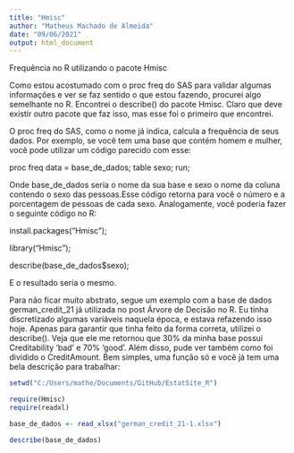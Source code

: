 ```yaml
---
title: "Hmisc"
author: "Matheus Machado de Almeida"
date: "09/06/2021"
output: html_document
---
```


Frequência no R utilizando o pacote Hmisc

Como estou acostumado com o proc freq do SAS para validar algumas informações e ver se faz sentido o que estou fazendo, procurei algo semelhante no R. Encontrei o describe() do pacote Hmisc. Claro que deve existir outro pacote que faz isso, mas esse foi o primeiro que encontrei.

O proc freq do SAS, como o nome já indica, calcula a frequência de seus dados. Por exemplo, se você tem uma base que contém homem e mulher, você pode utilizar um código parecido com esse:

proc freq data = base_de_dados; table sexo; run;

Onde base_de_dados seria o nome da sua base e sexo o nome da coluna contendo o sexo das pessoas.Esse código retorna para você o número e a porcentagem de pessoas de cada sexo. Analogamente, você poderia fazer o seguinte código no R:

install.packages("Hmisc");

library("Hmisc");

describe(base_de_dados$sexo);

E o resultado seria o mesmo.

Para não ficar muito abstrato, segue um exemplo com a base de dados german_credit_21 já utilizada no post Árvore de Decisão no R. Eu tinha discretizado algumas variáveis naquela época, e estava refazendo isso hoje. Apenas para garantir que tinha feito da forma correta, utilizei o describe(). Veja que ele me retornou que 30% da minha base possui Creditability ‘bad’ e 70% ‘good’. Além disso, pude ver também como foi dividido o CreditAmount. Bem simples, uma função só e você já tem uma bela descrição para trabalhar:

```r
setwd("C:/Users/mathe/Documents/GitHub/EstatSite_R")

require(Hmisc)
require(readxl)

base_de_dados <- read_xlsx("german_credit_21-1.xlsx")
```

```r
describe(base_de_dados)
```